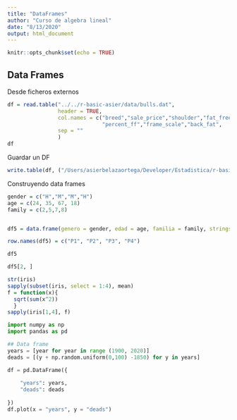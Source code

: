 ```yaml
---
title: "DataFrames"
author: "Curso de algebra lineal"
date: "8/13/2020"
output: html_document
---
```


```r
knitr::opts_chunk$set(echo = TRUE)
```

## Data Frames

Desde ficheros externos

```r

df = read.table("../../r-basic-asier/data/bulls.dat",
                header = TRUE,
                col.names = c("breed","sale_price","shoulder","fat_free",
                              "percent_ff","frame_scale","back_fat",      "sale_height", "sale_weight"),
                sep = ""
                )
df

```

Guardar un DF


```r

write.table(df, ("/Users/asierbelazaortega/Developer/Estadistica/r-basic-asier/data/asierdata.tex"))

```


Construyendo data frames

```r

gender = c("H","M","M","H")
age = c(24, 35, 67, 18)
family = c(2,5,7,8)


df5 = data.frame(genero = gender, edad = age, familia = family, stringsAsFactors = TRUE)

row.names(df5) = c("P1", "P2", "P3", "P4")

df5

df5[2, ]

```




```r
str(iris)
sapply(subset(iris, select = 1:4), mean)
f = function(x){
  sqrt(sum(x^2))
  }
sapply(iris[1,4], f)

```


```python
import numpy as np
import pandas as pd

## Data frame
years = [year for year in range (1900, 2020)]
deads = [(y + np.random.uniform(0,100) -1850) for y in years]

df = pd.DataFrame({
    
    "years": years,
    "deads": deads
    
})
df.plot(x = "years", y = "deads")

```























